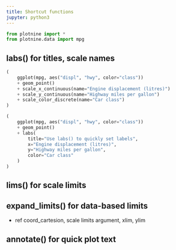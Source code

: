 ```yaml
---
title: Shortcut functions
jupyter: python3
---
```


```python
from plotnine import *
from plotnine.data import mpg
```

## labs() for titles, scale names

```python
(
    ggplot(mpg, aes("displ", "hwy", color="class"))
    + geom_point()
    + scale_x_continuous(name="Engine displacement (litres)")
    + scale_y_continuous(name="Highway miles per gallon")
    + scale_color_discrete(name="Car class")
)
```

```python
(
    ggplot(mpg, aes("displ", "hwy", color="class"))
    + geom_point()
    + labs(
        title="Use labs() to quickly set labels",
        x="Engine displacement (litres)",
        y="Highway miles per gallon",
        color="Car class"
    )
)
```

## lims() for scale limits

## expand_limits() for data-based limits

* ref coord_cartesion, scale limits argument, xlim, ylim

## annotate() for quick plot text
